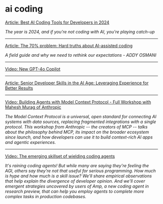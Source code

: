 # ai coding

[Article: Best AI Coding Tools for Developers in 2024](https://www.builder.io/blog/best-ai-coding-tools)

_The year is 2024, and if you're not coding with AI, you're playing catch-up_

---

[Article: The 70% problem: Hard truths about AI-assisted coding](https://addyo.substack.com/p/the-70-problem-hard-truths-about)

_A field guide and why we need to rethink our expectations - ADDY OSMANI_

---

[Video: New GPT-4o Copilot](https://youtu.be/Oi_O6SZZWPc?si=efkkVBfBAwyyymS_)

---

[Article: Senior Developer Skills in the AI Age: Leveraging Experience for Better Results](https://manuel.kiessling.net/2025/03/31/how-seasoned-developers-can-achieve-great-results-with-ai-coding-agents/)

---

[Video: Building Agents with Model Context Protocol - Full Workshop with Mahesh Murag of Anthropic](https://www.youtube.com/watch?v=kQmXtrmQ5Zg)

_The Model Context Protocol is a universal, open standard for connecting AI systems with data sources, replacing fragmented integrations with a single protocol. This workshop from Anthropic -- the creators of MCP -- talks about the philosophy behind MCP, its impact on the broader ecosystem since launch, and how developers can use it to build context-rich AI apps and agentic experiences._

---

[Video: The emerging skillset of wielding coding agents](https://youtu.be/F_RyElT_gJk?si=hc5XIbkkBgrfnMIP)

_It's raining coding agents! But while many are saying they're feeling the AGI, others say they're not that useful for serious programming. How much is hype and how much is a skill issue? We'll share empirical observations that help explain the divergence of developer opinion. And we'll cover emergent strategies uncovered by users of Amp, a new coding agent in research preview, that can help you employ agents to complete more complex tasks in production codebases._
